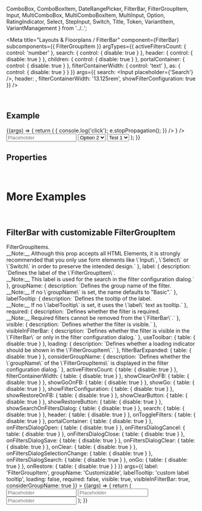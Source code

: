   ComboBox,
  ComboBoxItem,
  DateRangePicker,
  FilterBar,
  FilterGroupItem,
  Input,
  MultiComboBox,
  MultiComboBoxItem,
  MultiInput,
  Option,
  RatingIndicator,
  Select,
  StepInput,
  Switch,
  Title,
  Token,
  VariantItem,
  VariantManagement
} from '../..';

<Meta
  title="Layouts & Floorplans / FilterBar"
  component={FilterBar}
  subcomponents={{ FilterGroupItem }}
  argTypes={{
    activeFiltersCount: { control: 'number' },
    search: { control: { disable: true } },
    header: { control: { disable: true } },
    children: { control: { disable: true } },
    portalContainer: { control: { disable: true } },
    filterContainerWidth: { control: 'text' },
    as: { control: { disable: true } }
  }}
  args={{
    search: <Input placeholder={'Search'} />,
    header: <Title>Test</Title>,
    filterContainerWidth: '13.125rem',
    showFilterConfiguration: true
  }}
/>

<DocsHeader />

<br />

## Example

<Canvas>
  <Story name="Default">
    {(args) => {
      return (
        <FilterBar {...args} showSearchOnFiltersDialog showRestoreButton>
          <FilterGroupItem label="StepInput" visibleInFilterBar={false}>
            <StepInput
              onClick={(e) => {
                console.log('click');
                e.stopPropagation();
              }}
            />
          </FilterGroupItem>
          <FilterGroupItem label="RatingIndicator" required>
            <RatingIndicator />
          </FilterGroupItem>
          <FilterGroupItem label="MultiInput" active>
            <MultiInput
              tokens={
                <>
                  <Token text="Argentina" selected />
                  <Token text="Bulgaria" />
                  <Token text="England" />
                  <Token text="Finland" />
                </>
              }
            />
          </FilterGroupItem>
          <FilterGroupItem label="Input">
            <Input placeholder="Placeholder" />
          </FilterGroupItem>
          <FilterGroupItem label="Switch">
            <Switch />
          </FilterGroupItem>
          <FilterGroupItem label="SELECT w/ initial selected">
            <Select>
              <Option>Option 1</Option>
              <Option selected>Option 2</Option>
              <Option>Option 3</Option>
              <Option>Option 4</Option>
            </Select>
          </FilterGroupItem>
          <FilterGroupItem label="SELECT w/o initial selected">
            <Select>
              <Option data-key="Test 1" selected icon="add">
                Test 1
              </Option>
              <Option data-key="Test 2" icon="add">
                Test 2
              </Option>
              <Option data-key="Test 3" icon="add">
                Test 3
              </Option>
              <Option data-key="Test 4" icon="add">
                Test 4
              </Option>
              <Option data-key="Test 5" icon="add">
                Test 5
              </Option>
            </Select>
          </FilterGroupItem>
          <FilterGroupItem label="MultBox w/ initial selected" groupName="Group 1">
            <MultiComboBox>
              <MultiComboBoxItem text="MultiComboBoxItem 1" />
              <MultiComboBoxItem selected text="MultiComboBoxItem 2" />
              <MultiComboBoxItem text="MultiComboBoxItem 3" />
              <MultiComboBoxItem selected text="MultiComboBoxItem 4" />
            </MultiComboBox>
          </FilterGroupItem>
          <FilterGroupItem label="ComboBox w/o initial selected" groupName="Group 2">
            <ComboBox>
              <ComboBoxItem text="ComboBoxItem 1" />
              <ComboBoxItem text="ComboBoxItem 2" />
              <ComboBoxItem text="ComboBoxItem 3" />
              <ComboBoxItem text="ComboBoxItem 4" />
            </ComboBox>
          </FilterGroupItem>
          <FilterGroupItem label="Date Picker" groupName="Group 2">
            <DateRangePicker style={{ minWidth: 'auto' }} />
          </FilterGroupItem>
        </FilterBar>
      );
    }}
  </Story>
</Canvas>

## Properties

<ArgsTableWithNote story="Default" />

<br />

# More Examples

<br />

## FilterBar with customizable FilterGroupItem

<Canvas>
  <Story
    name="with customizable FilterGroupItem"
    argTypes={{
      children: {
        description: `Content of the <code>FilterGroupItems</code>.<br />__Note:__ Although this prop accepts all HTML Elements, it is strongly recommended that you only use form elements like \`Input\`, \`Select\` or \`Switch\` in order to preserve the intended design.`
      },
      label: {
        description: `Defines the label of the \`FilterGroupItem\`.<br />__Note:__ This label is used for the search in the filter configuration dialog.`
      },
      groupName: {
        description: `Defines the group name of the filter.<br />__Note:__ If no \`groupName\` is set, the name defaults to "Basic".`
      },
      labelTooltip: {
        description: `Defines the tooltip of the label.<br />__Note:__ If no \`labelTooltip\` is set, it uses the \`label\` text as tooltip.`
      },
      required: {
        description: `Defines whether the filter is required.<br />__Note:__ Required filters cannot be removed from the \`FilterBar\`.`
      },
      visible: { description: `Defines whether the filter is visible.` },
      visibleInFilterBar: {
        description: `Defines whether the filter is visible in the \`FilterBar\` or only in the filter configuration dialog.`
      },
      useToolbar: { table: { disable: true } },
      loading: {
        description: `Defines whether a loading indicator should be shown in the \`FilterGroupItem\`.`
      },
      filterBarExpanded: { table: { disable: true } },
      considerGroupName: {
        description: `Defines whether the \`groupName\` of the \`FilterGroupItems\` is displayed in the filter configuration dialog.`
      },
      activeFiltersCount: { table: { disable: true } },
      filterContainerWidth: { table: { disable: true } },
      showClearOnFB: { table: { disable: true } },
      showGoOnFB: { table: { disable: true } },
      showGo: { table: { disable: true } },
      showFilterConfiguration: { table: { disable: true } },
      showRestoreOnFB: { table: { disable: true } },
      showClearButton: { table: { disable: true } },
      showRestoreButton: { table: { disable: true } },
      showSearchOnFiltersDialog: { table: { disable: true } },
      search: { table: { disable: true } },
      header: { table: { disable: true } },
      onToggleFilters: { table: { disable: true } },
      portalContainer: { table: { disable: true } },
      onFiltersDialogOpen: { table: { disable: true } },
      onFiltersDialogCancel: { table: { disable: true } },
      onFiltersDialogClose: { table: { disable: true } },
      onFiltersDialogSave: { table: { disable: true } },
      onFiltersDialogClear: { table: { disable: true } },
      onClear: { table: { disable: true } },
      onFiltersDialogSelectionChange: { table: { disable: true } },
      onFiltersDialogSearch: { table: { disable: true } },
      onGo: { table: { disable: true } },
      onRestore: { table: { disable: true } }
    }}
    args={{
      label: 'FilterGroupItem',
      groupName: 'Customizable',
      labelTooltip: 'custom label tooltip',
      loading: false,
      required: false,
      visible: true,
      visibleInFilterBar: true,
      considerGroupName: true
    }}
  >
    {(args) => {
      return (
        <FilterBar showFilterConfiguration considerGroupName showSearchOnFiltersDialog>
          <FilterGroupItem
            label={args.label}
            groupName={args.groupName}
            labelTooltip={args.labelTooltip}
            loading={args.loading}
            required={args.required}
            visible={args.visible}
            visibleInFilterBar={args.visibleInFilterBar}
            considerGroupName={args.considerGroupName}
          >
            <Input placeholder="Placeholder" />
          </FilterGroupItem>
          <FilterGroupItem label="Filter 1" groupName="Not customizable">
            <Input placeholder="Placeholder" />
          </FilterGroupItem>
          <FilterGroupItem label="Filter 2" groupName="Not customizable">
            <Input placeholder="Placeholder" />
          </FilterGroupItem>
        </FilterBar>
      );
    }}
  </Story>
</Canvas>

<ArgsTableWithNote story="with customizable FilterGroupItem" />

<Footer />

